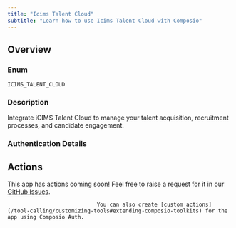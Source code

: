 ```yaml
---
title: "Icims Talent Cloud"
subtitle: "Learn how to use Icims Talent Cloud with Composio"
---
```



## Overview

### Enum
`ICIMS_TALENT_CLOUD`

### Description
Integrate iCIMS Talent Cloud to manage your talent acquisition,
    recruitment processes, and candidate engagement.

### Authentication Details

<Accordion title="OAUTH2">
<ParamField path="client_id" type="string" required={true}>
</ParamField>

<ParamField path="client_secret" type="string" required={true}>
</ParamField>

<ParamField path="oauth_redirect_uri" type="string" default="https://backend.composio.dev/api/v1/auth-apps/add">
</ParamField>

<ParamField path="scopes" type="string" default="read,write">
</ParamField>

<ParamField path="base_url" type="string" default="https://api.icims.com/v2">
</ParamField>

</Accordion>


## Actions

This app has actions coming soon! Feel free to raise a request for it in our [GitHub Issues](https://github.com/ComposioHQ/composio/issues).
                                
                                You can also create [custom actions](/tool-calling/customizing-tools#extending-composio-toolkits) for the app using Composio Auth.